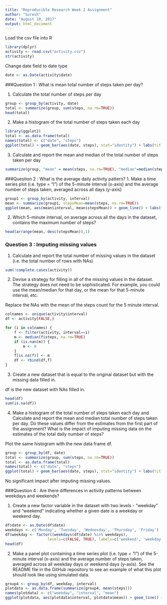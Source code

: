 ---
title: "Reproducible Research Week 2 Assignment"
author: "Suresh"
date: "August 18, 2017"
output: html_document
---

Load the csv file into R 
```{r}
library(dplyr)
activity <- read.csv("activity.csv")
str(activity)

```

Change date field to date type
```{r}
date <- as.Date(activity$date)
```

###Question 1 : What is mean total number of steps taken per day?

1. Calculate the total number of steps per day

```{r}
group <- group_by(activity, date)
total <- summarize(group, sum(steps, na.rm=TRUE))
head(total)

```

2. Make a histogram of the total number of steps taken each day

```{r, fig.width=10}
library(ggplot2)
total <- as.data.frame(total)
names(total) <- c("date", "steps")
ggplot(total) + geom_bar(aes(date, steps), stat="identity") + labs(title="Number of steps taken per date") + theme(axis.text.x=element_text(angle=90))
```

3. Calculate and report the mean and median of the total number of steps taken per day

```{r}
summarize(group, "mean" = mean(steps, na.rm=TRUE), "median"=median(steps, na.rm=TRUE))
```

###Question 2 : What is the average daily activity pattern?
1. Make a time series plot (i.e. type = "l") of the 5-minute interval (x-axis) and the average number of steps taken, averaged across all days (y-axis)
```{r, fig.width=9}
group1 <- group_by(activity, interval)
mean <- summarize(group1, stepsMean=mean(steps, na.rm=TRUE))
ggplot(mean, aes(mean$interval, mean$stepsMean)) + geom_line() + labs(title="Interval wise average of number of steps") +xlab("Intervals") +ylab("Average number of steps")

```

2. Which 5-minute interval, on average across all the days in the dataset, contains the maximum number of steps?

```{r}
head(arrange(mean, desc(stepsMean)),1)
```

### Question 3 : Imputing missing values
1. Calculate and report the total number of missing values in the dataset (i.e. the total number of rows with NAs)
```{r}
sum(!complete.cases(activity))
```

2. Devise a strategy for filling in all of the missing values in the dataset. The strategy does not need to be sophisticated. For example, you could use the mean/median for that day, or the mean for that 5-minute interval, etc.

Replace the NAs with the mean of the steps count for the 5 minute interval.

```{r}
colnames <- unique(activity$interval)
df <- activity[FALSE,]

for (i in colnames) {
    f <- filter(activity, interval==i)
    m <- median(f$steps, na.rm=TRUE)
    if (is.nan(m)) {
        m <- 0
    }
    f[is.na(f)] <- m
    df <- rbind(df,f)
}
```

3. Create a new dataset that is equal to the original dataset but with the missing data filled in.

df is the new dataset with NAs filled in.

```{r}
head(df)
sum(is.na(df))
```

4. Make a histogram of the total number of steps taken each day and Calculate and report the mean and median total number of steps taken per day. Do these values differ from the estimates from the first part of the assignment? What is the impact of imputing missing data on the estimates of the total daily number of steps?

Plot the same histogram with the new data frame df.

```{r, fig.width=10}
group <- group_by(df, date)
total <- summarize(group, sum(steps, na.rm=TRUE))
total <- as.data.frame(total)
names(total) <- c("date", "steps")
ggplot(total) + geom_bar(aes(date, steps), stat="identity") + labs(title="Number of steps taken per date (after NAs removed)") + theme(axis.text.x=element_text(angle=90))
```

No significant impact after imputing missing values.

###Question 4 : Are there differences in activity patterns between weekdays and weekends?

1. Create a new factor variable in the dataset with two levels - "weekday" and "weekend" indicating whether a given date is a weekday or weekend day.

```{r}
df$date <- as.Date(df$date)
weekdays <- c('Monday', 'Tuesday', 'Wednesday', 'Thursday', 'Friday')
df$weekday <- factor((weekdays(df$date) %in% weekdays), 
                   levels=c(FALSE, TRUE), labels=c('weekend', 'weekday')) 
head(df)
```

2. Make a panel plot containing a time series plot (i.e. type = "l") of the 5-minute interval (x-axis) and the average number of steps taken, averaged across all weekday days or weekend days (y-axis). See the README file in the GitHub repository to see an example of what this plot should look like using simulated data.

```{r, fig.width=9}

group4 <- group_by(df, weekday, interval)
plotdata <- as.data.frame(summarize(group4, mean(steps)))
names(plotdata) <- c("weekday", "interval", "mean")
ggplot(plotdata, aes(plotdata$interval, plotdata$mean)) + geom_line() + facet_grid(weekday ~.) + labs(title="Average Number of Steps vs the Intervals (Weekdays and Weekends)") + xlab("Intervals") + ylab("Average Number of Steps")
```



